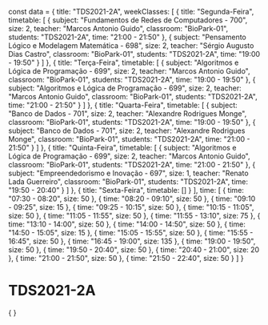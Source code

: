 const data = {
  title: "TDS2021-2A",
  weekClasses: [
    {
      title: "Segunda-Feira",
      timetable: [
        {
          subject: "Fundamentos de Redes de Computadores - 700",
          size: 2,
          teacher: "Marcos Antonio Guido",
          classroom: "BioPark-01",
          students: "TDS2021-2A",
          time: "21:00 - 21:50"
        },
        {
          subject: "Pensamento Lógico e Modelagem Matemática - 698",
          size: 2,
          teacher: "Sérgio Augusto Dias Castro",
          classroom: "BioPark-01",
          students: "TDS2021-2A",
          time: "19:00 - 19:50"
        }
      ]
    },
    {
      title: "Terça-Feira",
      timetable: [
        {
          subject: "Algoritmos e Lógica de Programação - 699",
          size: 2,
          teacher: "Marcos Antonio Guido",
          classroom: "BioPark-01",
          students: "TDS2021-2A",
          time: "19:00 - 19:50"
        },
        {
          subject: "Algoritmos e Lógica de Programação - 699",
          size: 2,
          teacher: "Marcos Antonio Guido",
          classroom: "BioPark-01",
          students: "TDS2021-2A",
          time: "21:00 - 21:50"
        }
      ]
    },
    {
      title: "Quarta-Feira",
      timetable: [
        {
          subject: "Banco de Dados - 701",
          size: 2,
          teacher: "Alexandre Rodrigues Monge",
          classroom: "BioPark-01",
          students: "TDS2021-2A",
          time: "19:00 - 19:50"
        },
        {
          subject: "Banco de Dados - 701",
          size: 2,
          teacher: "Alexandre Rodrigues Monge",
          classroom: "BioPark-01",
          students: "TDS2021-2A",
          time: "21:00 - 21:50"
        }
      ]
    },
    {
      title: "Quinta-Feira",
      timetable: [
        {
          subject: "Algoritmos e Lógica de Programação - 699",
          size: 2,
          teacher: "Marcos Antonio Guido",
          classroom: "BioPark-01",
          students: "TDS2021-2A",
          time: "21:00 - 21:50"
        },
        {
          subject: "Empreendedorismo e Inovação - 697",
          size: 1,
          teacher: "Renato Lada Guerreiro",
          classroom: "BioPark-01",
          students: "TDS2021-2A",
          time: "19:50 - 20:40"
        }
      ]
    },
    {
      title: "Sexta-Feira",
      timetable: []
    }
  ],
  time: [
    {
      time: "07:30 - 08:20",
      size: 50
    },
    {
      time: "08:20 - 09:10",
      size: 50
    },
    {
      time: "09:10 - 09:25",
      size: 15
    },
    {
      time: "09:25 - 10:15",
      size: 50
    },
    {
      time: "10:15 - 11:05",
      size: 50
    },
    {
      time: "11:05 - 11:55",
      size: 50
    },
    {
      time: "11:55 - 13:10",
      size: 75
    },
    {
      time: "13:10 - 14:00",
      size: 50
    },
    {
      time: "14:00 - 14:50",
      size: 50
    },
    {
      time: "14:50 - 15:05",
      size: 15
    },
    {
      time: "15:05 - 15:55",
      size: 50
    },
    {
      time: "15:55 - 16:45",
      size: 50
    },
    {
      time: "16:45 - 19:00",
      size: 135
    },
    {
      time: "19:00 - 19:50",
      size: 50
    },
    {
      time: "19:50 - 20:40",
      size: 50
    },
    {
      time: "20:40 - 21:00",
      size: 20
    },
    {
      time: "21:00 - 21:50",
      size: 50
    },
    {
      time: "21:50 - 22:40",
      size: 50
    }
  ]
}

# TDS2021-2A

<div>
    {
        <Grid
            title={data.title} 
            weekClasses={data.weekClasses} 
            time={data.time}
        />
    }
</div>